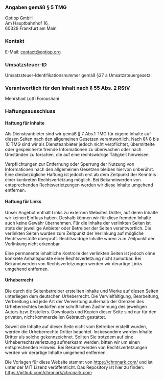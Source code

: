 ### Angaben gemäß § 5 TMG

Optiop GmbH 
<br/> Am Hauptbahnhof 16, <br /> 60329 Frankfurt am Main

### Kontakt

E-Mail: contact@optiop.org


### Umsatzsteuer-ID

Umsatzsteuer-Identifikationsnummer gemäß §27 a Umsatzsteuergesetz: 

### Verantwortlich für den Inhalt nach § 55 Abs. 2 RStV

Mehrshad Lotfi Foroushani

### Haftungsausschluss

#### Haftung für Inhalte

Als Diensteanbieter sind wir gemäß § 7 Abs.1 TMG für eigene Inhalte auf diesen 
Seiten nach den allgemeinen Gesetzen verantwortlich. Nach §§ 8 bis 10 TMG sind 
wir als Diensteanbieter jedoch nicht verpflichtet, übermittelte oder gespeicherte 
fremde Informationen zu überwachen oder nach Umständen zu forschen, die auf 
eine rechtswidrige Tätigkeit hinweisen.

Verpflichtungen zur Entfernung oder Sperrung der Nutzung von Informationen nach 
den allgemeinen Gesetzen bleiben hiervon unberührt. Eine diesbezügliche Haftung 
ist jedoch erst ab dem Zeitpunkt der Kenntnis einer konkreten Rechtsverletzung 
möglich. Bei Bekanntwerden von entsprechenden Rechtsverletzungen werden wir 
diese Inhalte umgehend entfernen.

#### Haftung für Links

Unser Angebot enthält Links zu externen Websites Dritter, auf deren Inhalte wir 
keinen Einfluss haben. Deshalb können wir für diese fremden Inhalte auch keine 
Gewähr übernehmen. Für die Inhalte der verlinkten Seiten ist stets der jeweilige 
Anbieter oder Betreiber der Seiten verantwortlich. Die verlinkten Seiten wurden 
zum Zeitpunkt der Verlinkung auf mögliche Rechtsverstöße überprüft. Rechtswidrige 
Inhalte waren zum Zeitpunkt der Verlinkung nicht erkennbar.

Eine permanente inhaltliche Kontrolle der verlinkten Seiten ist jedoch ohne 
konkrete Anhaltspunkte einer Rechtsverletzung nicht zumutbar. Bei Bekanntwerden 
von Rechtsverletzungen werden wir derartige Links umgehend entfernen.

#### Urheberrecht

Die durch die Seitenbetreiber erstellten Inhalte und Werke auf diesen Seiten 
unterliegen dem deutschen Urheberrecht. Die Vervielfältigung, Bearbeitung, 
Verbreitung und jede Art der Verwertung außerhalb der Grenzen des Urheberrechtes 
bedürfen der schriftlichen Zustimmung des jeweiligen Autors bzw. Erstellers. 
Downloads und Kopien dieser Seite sind nur für den privaten, nicht kommerziellen 
Gebrauch gestattet.

Soweit die Inhalte auf dieser Seite nicht vom Betreiber erstellt wurden, werden
die Urheberrechte Dritter beachtet. Insbesondere werden Inhalte Dritter als solche 
gekennzeichnet. Sollten Sie trotzdem auf eine Urheberrechtsverletzung aufmerksam 
werden, bitten wir um einen entsprechenden Hinweis. Bei Bekanntwerden von 
Rechtsverletzungen werden wir derartige Inhalte umgehend entfernen.

Die Vorlagen für diese Website stammt von https://chronark.com/ und ist
unter der MIT Lizenz veröffentlicht. Das Repository ist hier zu finden:
https://github.com/chronark/chronark.com
